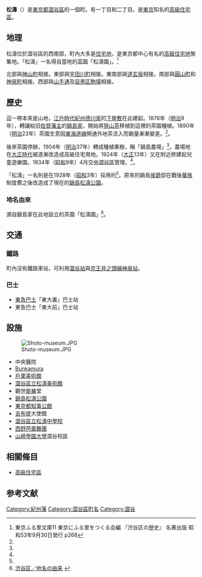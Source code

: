 {{Pathnav|日本|東京都|澀谷區|frame=1}}
{{Infobox Settlement
| official_name =  松濤
|native_name =
|settlement_type = [[町|町]]
| image_skyline = Tokyo Governor's Guest House.jpg
| imagesize = 240px
| image_caption = 東京都知事公館
| image_flag =
| image_seal =
| image_map =
| map_caption =
|subdivision_type = [[國家|國家]]
|subdivision_name = [[File:Flag_of_Japan.svg|border]] [[日本|日本]]
|subdivision_type1 = [[都道府縣|都道府縣]]
|subdivision_name1 = [[File:Flag_of_Tokyo_Prefecture.svg|25px]] [[東京都|東京都]]
|subdivision_type2 = [[東京都區部|特別區]]
|subdivision_name2 = [[File:Flag_of_Shibuya,_Tokyo.svg|25px]] [[澀谷區|澀谷區]]
| subdivision_type3 =
| subdivision_name3 =
| established_title =
| established_date =
| government_type =
| leader_title =
| leader_name =
| area_magnitude =
| area_total_sq_mi =
| area_total_km2 =
| area_land_sq_mi =
| area_land_km2 =
| area_urban_sq_mi =
| area_urban_km2 =
| area_metro_km2 =
| area_metro_sq_mi =
|population_as_of= 2017年（平成29年）12月1日
|population_footnotes = <ref>[http://www.city.shibuya.tokyo.jp/data/statics/tokei/02jinko/h25r01.xls 渋谷区／住民基本台帳・外国人登録による人口] {{webarchive|url=https://web.archive.org/web/20131013081847/http://www.city.shibuya.tokyo.jp/data/statics/tokei/02jinko/h25r01.xls |date=2013-10-13 }}</ref>
|population_total = 3214
| population_urban =
| population_metro =
| population_density_sq_mi =
| population_density_km2 =
| timezone = [[日本標準時|JST]]
| utc_offset = +9
| timezone_DST =
| utc_offset_DST =
| latd=|latm=|lats=|latNS=
| longd=|longm=|longs=|longEW=
| elevation_footnotes=
| elevation_m =
| elevation_ft =
| postal_code_type = [[郵政編碼|郵政編碼]]
| postal_code = 150-0046
| area_code =
| website =
| footnotes =
}}
'''松濤'''（{{jpn|j=松濤|hg=しょうとう|rm=Shōtō|f=y}}）是[[東京都|東京都]][[澀谷區|澀谷區]]的一個町。有一丁目和二丁目。是[[東京|東京]]知名的[[高級住宅區|高級住宅區]]。

== 地理 ==

松濤位於澀谷區的西南部，町內大多是[[住宅地|住宅地]]，是東京都中心有名的[[高級住宅地|高級住宅地]]聚集地。「松濤」一名得自當地的[[茶園|茶園]]「松濤園」。<ref name="furusato">東京ふる里文庫11 東京にふる里をつくる会編 『渋谷区の歴史』 名著出版 昭和53年9月30日発行 p268</ref>

北部與[[神山町_(澀谷區)|神山町]]相接。東部與[[宇田川町|宇田川町]]相接。東南部與[[道玄坂|道玄坂]]相接。南部與[[圓山町_(澀谷區)|圓山町]]和[[神泉町|神泉町]]相接。西部與[[東京都道317号環状六号線|山手通]]及[[目黑区|目黑区]][[駒場_(目黑區)|駒場]]相接。

== 歷史 ==

這一帶本來是山地，[[江戶時代|江戶時代]][[紀州德川家|紀州德川家]]的[[下屋敷|下屋敷]]在此建起。1876年（[[明治|明治]]9年），轉讓給旧[[佐賀藩|佐賀藩主]]的[[鍋島氏|鍋島家]]，開始將[[狹山茶|狹山茶]]移植到這裡的茶園種植。1890年（[[明治|明治]]23年）茶園生意因[[東海道線|東海道線]]開通外地茶流入而銷量漸漸變差。<ref name="furusato"/>。

後來茶園停辦，1904年（[[明治|明治]]37年）轉成種植果樹，稱「鍋島農場」<ref name="furusato"/>。農場地在[[大正時代|大正時代]]被逐漸改造成高級住宅用地。1924年（[[大正|大正]]13年）又在附近修建起兒童遊樂園。1934年（[[昭和|昭和]]9年）4月交由[[澀谷區|澀谷區]]管理。<ref name="furusato"/>。

「松濤」一名則是在1928年（[[昭和|昭和]]3年）採用的<ref name="furusato"/>。原來的鍋島[[侯爵|侯爵]]邸在戰後[[華族|華族]]制度費之後改造成了現在的[[鍋島松濤公園|鍋島松濤公園]]。

=== 地名由來 ===
源自鍋島家在此地設立的茶園「松濤園」<ref>[http://www.city.shibuya.tokyo.jp/shibuya/profile/uraig.html 渋谷区／地名の由来] {{webarchive|url=https://web.archive.org/web/20140112044529/http://www.city.shibuya.tokyo.jp/shibuya/profile/uraig.html |date=2014-01-12 }}</ref>。

== 交通 ==
=== 鐵路 ===
町內沒有鐵路車站，可利用[[澀谷站|澀谷站]]與[[京王井之頭線|京王井之頭線]][[神泉站|神泉站]]。

=== 巴士 ===
* [[東急巴士|東急巴士]]「東大裏」巴士站
* 東急巴士「東大前」巴士站

== 設施 ==
[[File:Shoto-museum.JPG|thumb]]
* 中央醫院
* [[Bunkamura|Bunkamura]]
* [[戶栗美術館|戶栗美術館]]
* [[澀谷區立松濤美術館|澀谷區立松濤美術館]]
* 觀世[[能樂|能樂]]堂
* [[鍋島松濤公園|鍋島松濤公園]]
* [[東京都知事公館|東京都知事公館]]
* [[吉布提|吉布提]]大使館
* [[澀谷區立松濤中學校|澀谷區立松濤中學校]]
* [[西野芭蕾舞團|西野芭蕾舞團]]
* [[山崎學園大學|山崎學園大學]]澀谷校區

== 相關條目 ==
* [[高級住宅區|高級住宅區]]

== 参考文献 ==
{{reflist}}

{{澀谷區的町名}}

{{DEFAULTSORT:Shoto}}
[[Category:紀州藩|Category:紀州藩]]
[[Category:澀谷區町名|Category:澀谷區町名]]
[[Category:澀谷|Category:澀谷]]